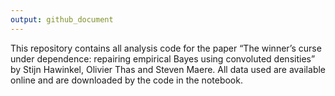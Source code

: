 ```yaml
---
output: github_document
---
```


This repository contains all analysis code for the paper "The winner's curse under dependence: repairing empirical Bayes using convoluted densities" by Stijn Hawinkel, Olivier Thas and Steven Maere. All data used are available online and are downloaded by the code in the notebook.

